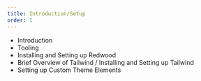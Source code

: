 ```yaml
---
title: Introduction/Setup
order: 1
---
```


- Introduction
- Tooling
- Installing and Setting up Redwood
- Brief Overview of Tailwind / Installing and Setting up Tailwind
- Setting up Custom Theme Elements
